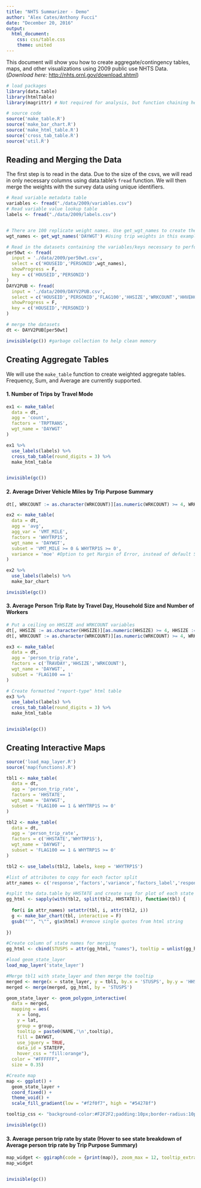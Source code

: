 ```yaml
---
title: "NHTS Summarizer - Demo"
author: "Alex Cates/Anthony Fucci"
date: "December 20, 2016"
output: 
  html_document: 
    css: css/table.css
    theme: united
---
```


This document will show you how to create aggregate/contingency tables, maps, and other visualizations
using 2009 public use NHTS Data. (*Download here:* <http://nhts.ornl.gov/download.shtml>)

```r

# load packages
library(data.table)
library(htmlTable)
library(magrittr) # Not required for analysis, but function chaining helps readability.

# source code
source('make_table.R')
source('make_bar_chart.R')
source('make_html_table.R')
source('cross_tab_table.R')
source('util.R')


```


## Reading and Merging the Data
The first step is to read in the data. Due to the size of the csvs, we will read in only necessary columns using
data.table's `fread` function. We will then merge the weights with the survey data using unique identifiers.

```r

# Read variable metadata table
variables <- fread("./data/2009/variables.csv")
# Read variable value lookup table 
labels <- fread("./data/2009/labels.csv")


# There are 100 replicate weight names. Use get_wgt_names to create the vector of names.
wgt_names <- get_wgt_names('DAYWGT') #Using trip weights in this example.

# Read in the datasets containing the variables/keys necessary to perform analysis
per50wt <- fread(
  input = './data/2009/per50wt.csv', 
  select = c('HOUSEID','PERSONID',wgt_names),
  showProgress = F,
  key = c('HOUSEID','PERSONID')
)
DAYV2PUB <- fread(
  input = './data/2009/DAYV2PUB.csv',
  select = c('HOUSEID','PERSONID','FLAG100','HHSIZE','WRKCOUNT','HHVEHCNT','HHSTATE','HHFAMINC','VMT_MILE','TRAVDAY','TRPTRANS','TRIPPURP','STRTTIME','WHYTRP1S'),
  showProgress = F,
  key = c('HOUSEID','PERSONID')
)

# merge the datasets
dt <- DAYV2PUB[per50wt]

invisible(gc()) #garbage collection to help clean memory
```


## Creating Aggregate Tables
We will use the `make_table` function to create weighted aggregate tables. Frequency, Sum, and Average are 
currently supported.

#### 1. Number of Trips by Travel Mode
```r

ex1 <- make_table(
  data = dt, 
  agg = 'count',
  factors = 'TRPTRANS',
  wgt_name = 'DAYWGT'
)

ex1 %>%
  use_labels(labels) %>% 
  cross_tab_table(round_digits = 3) %>% 
  make_html_table


invisible(gc())
```

#### 2. Average Driver Vehicle Miles by Trip Purpose Summary
```r

dt[, WRKCOUNT := as.character(WRKCOUNT)][as.numeric(WRKCOUNT) >= 4, WRKCOUNT := '4+']

ex2 <- make_table(
  data = dt, 
  agg = 'avg',
  agg_var = 'VMT_MILE',
  factors = 'WHYTRP1S',
  wgt_name = 'DAYWGT',
  subset = 'VMT_MILE >= 0 & WHYTRP1S >= 0',
  variance = 'moe' #Option to get Margin of Error, instead of default Standard Error
)

ex2 %>%
  use_labels(labels) %>% 
  make_bar_chart

invisible(gc())
```


#### 3. Average Person Trip Rate by Travel Day, Household Size and Number of Workers
```r

# Put a ceiling on HHSIZE and WRKCOUNT variables
dt[, HHSIZE := as.character(HHSIZE)][as.numeric(HHSIZE) >= 4, HHSIZE := '4+']
dt[, WRKCOUNT := as.character(WRKCOUNT)][as.numeric(WRKCOUNT) >= 4, WRKCOUNT := '4+']

ex3 <- make_table(
  data = dt, 
  agg = 'person_trip_rate',
  factors = c('TRAVDAY','HHSIZE','WRKCOUNT'),
  wgt_name = 'DAYWGT',
  subset = 'FLAG100 == 1'
)

# Create formatted "report-type" html table
ex3 %>%
  use_labels(labels) %>% 
  cross_tab_table(round_digits = 3) %>% 
  make_html_table


invisible(gc())
```


## Creating Interactive Maps

```r

source('load_map_layer.R')
source('map(functions).R')

tbl1 <- make_table(
  data = dt, 
  agg = 'person_trip_rate',
  factors = 'HHSTATE',
  wgt_name = 'DAYWGT',
  subset = 'FLAG100 == 1 & WHYTRP1S >= 0'
)

tbl2 <- make_table(
  data = dt, 
  agg = 'person_trip_rate',
  factors = c('HHSTATE','WHYTRP1S'),
  wgt_name = 'DAYWGT',
  subset = 'FLAG100 == 1 & WHYTRP1S >= 0'
)

tbl2 <- use_labels(tbl2, labels, keep = 'WHYTRP1S')

#list of attributes to copy for each factor split
attr_names <- c('response','factors','variance','factors_label','response_labels')

#split the data.table by HHSTATE and create svg for plot of each state
gg_html <- sapply(with(tbl2, split(tbl2, HHSTATE)), function(tbl) {
  
  for(i in attr_names) setattr(tbl, i, attr(tbl2, i))
  g <- make_bar_chart(tbl, interactive = F)
  gsub("'", "\"", g$x$html) #remove single quotes from html string
  
})

#Create column of state names for merging
gg_html <- cbind(STUSPS = attr(gg_html, "names"), tooltip = unlist(gg_html))

#load geom_state_layer
load_map_layer('state_layer')

#Merge tbl1 with state_layer and then merge the tooltip
merged <- merge(x = state_layer, y = tbl1, by.x = 'STUSPS', by.y = 'HHSTATE')
merged <- merge(merged, gg_html, by = 'STUSPS')

geom_state_layer <- geom_polygon_interactive(
  data = merged,
  mapping = aes(
    x = long,
    y = lat,
    group = group,
    tooltip = paste0(NAME,'\n',tooltip),
    fill = DAYWGT,
    use_jquery = TRUE,
    data_id = STATEFP,
    hover_css = "fill:orange"),
  color = "#FFFFFF",
  size = 0.35)

#Create map
map <- ggplot() + 
  geom_state_layer + 
  coord_fixed() + 
  theme_void() + 
  scale_fill_gradient(low = "#f2f0f7", high = "#54278f")

tooltip_css <- "background-color:#F2F2F2;padding:10px;border-radius:10px 20px 10px 20px;"

invisible(gc())
```


#### 3. Average person trip rate by state (Hover to see state breakdown of Average person trip rate by Trip Purpose Summary)
```r
map_widget <- ggiraph(code = {print(map)}, zoom_max = 12, tooltip_extra_css  = tooltip_css)
map_widget


invisible(gc())
```
